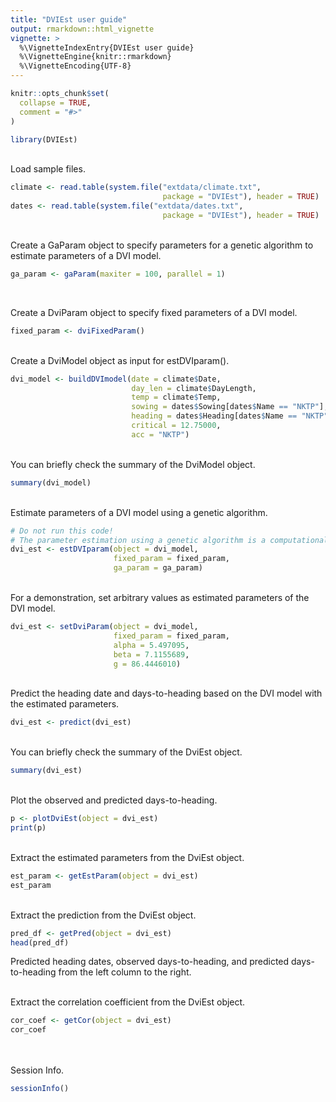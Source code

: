 ```yaml
---
title: "DVIEst user guide"
output: rmarkdown::html_vignette
vignette: >
  %\VignetteIndexEntry{DVIEst user guide}
  %\VignetteEngine{knitr::rmarkdown}
  %\VignetteEncoding{UTF-8}
---
```


```r
knitr::opts_chunk$set(
  collapse = TRUE,
  comment = "#>"
)
```

```r
library(DVIEst)
```

<br>
Load sample files.
```r
climate <- read.table(system.file("extdata/climate.txt",
                                  package = "DVIEst"), header = TRUE)
dates <- read.table(system.file("extdata/dates.txt",
                                  package = "DVIEst"), header = TRUE)
```

<br>
Create a GaParam object to specify parameters for a genetic algorithm to 
estimate parameters of a DVI model.
```r
ga_param <- gaParam(maxiter = 100, parallel = 1)
```
<br>

Create a DviParam object to specify fixed parameters of a DVI model.
```r
fixed_param <- dviFixedParam()
```

<br>
Create a DviModel object as input for estDVIparam().
```r
dvi_model <- buildDVImodel(date = climate$Date, 
                           day_len = climate$DayLength,
                           temp = climate$Temp, 
                           sowing = dates$Sowing[dates$Name == "NKTP"],
                           heading = dates$Heading[dates$Name == "NKTP"], 
                           critical = 12.75000,
                           acc = "NKTP")
```

<br>
You can briefly check the summary of the DviModel object.
```r
summary(dvi_model)
```


<br>
Estimate parameters of a DVI model using a genetic algorithm.
```r
# Do not run this code!
# The parameter estimation using a genetic algorithm is a computational burden.
dvi_est <- estDVIparam(object = dvi_model, 
                       fixed_param = fixed_param, 
                       ga_param = ga_param)
```
<br>
For a demonstration, set arbitrary values as estimated parameters of the DVI 
model.
```r
dvi_est <- setDviParam(object = dvi_model,
                       fixed_param = fixed_param,
                       alpha = 5.497095, 
                       beta = 7.1155689, 
                       g = 86.4446010)
```


<br>
Predict the heading date and days-to-heading based on the DVI model with the 
estimated parameters.
```r
dvi_est <- predict(dvi_est)
```

<br>
You can briefly check the summary of the DviEst object.
```r
summary(dvi_est)
```


<br>
Plot the observed and predicted days-to-heading. 
```r
p <- plotDviEst(object = dvi_est)
print(p)
```

<br>
Extract the estimated parameters from the DviEst object.
```r
est_param <- getEstParam(object = dvi_est)
est_param
```

<br>
Extract the prediction from the DviEst object.
```r
pred_df <- getPred(object = dvi_est)
head(pred_df)
```
Predicted heading dates, observed days-to-heading, and predicted days-to-heading
from the left column to the right.

<br>
Extract the correlation coefficient from the DviEst object.
```r
cor_coef <- getCor(object = dvi_est)
cor_coef
```


<br>
<br>
Session Info.
```r
sessionInfo()
```

